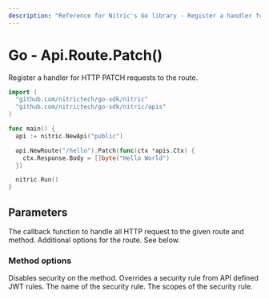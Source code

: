 ```yaml
---
description: "Reference for Nitric's Go library - Register a handler for HTTP PATCH requests to the route."
---
```


# Go - Api.Route.Patch()

Register a handler for HTTP PATCH requests to the route.

```go
import (
  "github.com/nitrictech/go-sdk/nitric"
  "github.com/nitrictech/go-sdk/nitric/apis"
)

func main() {
  api := nitric.NewApi("public")

  api.NewRoute("/hello").Patch(func(ctx *apis.Ctx) {
    ctx.Response.Body = []byte("Hello World")
  })

  nitric.Run()
}
```

## Parameters

<Properties>
  <Property name="handler" required type="interface{}">
    The callback function to handle all HTTP request to the given route and
    method.
  </Property>
  <Property name="options" type="...MethodOption">
    Additional options for the route. See below.
  </Property>
</Properties>

### Method options

<Properties>
  <Property name="WithNoMethodSecurity()" type="MethodOption">
    Disables security on the method.
  </Property>
  <Property name="WithMethodSecurity()" type="MethodOption">
    Overrides a security rule from API defined JWT rules.
    <Properties nested>
      <Property name="name" required type="string">
        The name of the security rule.
      </Property>
      <Property name="scopes" required type="[]string">
        The scopes of the security rule.
      </Property>
    </Properties>
  </Property>
</Properties>
